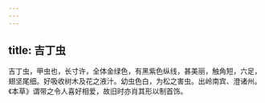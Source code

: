 ```yaml
---
---
---
```

title: 吉丁虫
---



吉丁虫，甲虫也，长寸许，全体金绿色，有黑紫色纵线，甚美丽，触角短，六足，翅坚尾细。好吸收树木及花之液汁。幼虫色白，为松之害虫。出岭南宾、澄诸州。《本草》谓带之令人喜好相爱，故旧时亦肖其形以制首饰。
